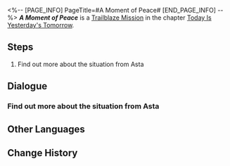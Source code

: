 <%-- [PAGE_INFO]
PageTitle=#A Moment of Peace#
[END_PAGE_INFO] --%>
{{Stub|Dialogue.}}
{{Mission Infobox
|id            = 1000300
|title         = 
|image         = {{subst:void|<!--$UPLOAD:<<SpriteOutput/Chronicle/1000300_f.png>-<Mission A Moment of Peace Stelle.png>-<Fate's Atlas Images>>-->}}{{subst:void|<!--$UPLOAD:<<SpriteOutput/Chronicle/1000300_m.png>-<Mission A Moment of Peace Caelus.png>-<Fate's Atlas Images>>-->}}
<gallery>
Mission A Moment of Peace Stelle.png|Stelle
Mission A Moment of Peace Caelus.png|Caelus
</gallery>
|type          = Trailblaze
|event_name    = 
|chapter       = Today Is Yesterday's Tomorrow
|requirements  = [[Trailblaze Mission]] ''[[Eye of the Storm]]'' completed
|summary       = Himeko, who helped you before, has finally made her appearance. Her composed and confident posture almost makes you forget about the fact that they are also outsiders who were dragged into this crisis.<br />At this point, not even Asta, the acting lead researcher of the space station, knows whether the crisis has subsided or persists...
|characters    = Arlan; Dan Heng; Himeko; March 7th; Trailblazer
|startLocation = [[Herta Space Station]] - [[Master Control Zone]]
|world         = Herta Space Station
|area          = Master Control Zone
|prev          = Eye of the Storm
|next          = Lingering Shadows
|rewards       = Trailblaze EXP*600; Stellar Jade*80; Credit*5,000
}}
'''''A Moment of Peace''''' is a [[Trailblaze Mission]] in the chapter [[Today Is Yesterday's Tomorrow]].

==Steps==
# Find out more about the situation from Asta

<!--
==Gameplay Notes==

--><!--
==Trial Character==

-->
==Dialogue==
{{Stub Dialogue}}

===Find out more about the situation from Asta{{subst:void|<!--100030101-->}}===
{{Mission Description|type=trailblaze|location=Master Control Zone|Himeko, who helped you before, has finally made her appearance. Her relaxed and confident posture almost makes you forget about the fact that they're also outsiders who were dragged into this crisis.<br />At this point, only Asta, the acting lead researcher of the space station, knows whether the crisis has been adverted...}}
{{Dialogue Start}}
:{{tx}}
{{Dialogue End}}

==Other Languages==
{{Other Languages
|en   = A Moment of Peace
|zhs  = 宇宙安宁片刻
|zht  = 宇宙安寧片刻
|ja   = 宇宙の安らぎのひと時
|ko   = 찰나의 우주 평화
|es   = Momento de sosiego
|fr   = Un moment de paix
|ru   = Момент вселенского спокойствия
|th   = ช่วงเวลาอันเงียบสงบของจักรวาล
|vi   = Khoảnh Khắc Yên Bình Của Vũ Trụ
|de   = Moment des Friedens
|id   = Momen Kedamaian Galaksi
|pt   = Um Momento de Paz
}}

==Change History==
{{Change History|1.0}}
